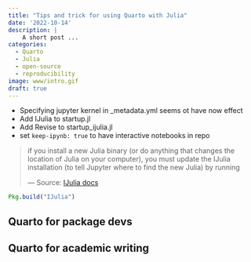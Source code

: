 ```yaml
---
title: "Tips and trick for using Quarto with Julia"
date: '2022-10-14'
description: |
    A short post ...
categories:
  - Quarto
  - Julia
  - open-source
  - reproducibility
image: www/intro.gif
draft: true
---
```


- Specifying jupyter kernel in _metadata.yml seems ot have now effect
- Add IJulia to startup.jl
- Add Revise to startup_ijulia.jl
- set `keep-ipynb: true` to have interactive notebooks in repo

> if you install a new Julia binary (or do anything that changes the location of Julia on your computer), you must update the IJulia installation (to tell Jupyter where to find the new Julia) by running
> 
> --- Source: [IJulia docs](https://julialang.github.io/IJulia.jl/stable/manual/installation/#Updating-Julia-and-IJulia)

```julia
Pkg.build("IJulia")
```

## Quarto for package devs

## Quarto for academic writing